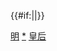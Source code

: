 {{Navbox
|state = {{{state|autocollapse}}}
|name = 明朝皇后
|title = [[明朝|大明]][[明朝皇后及妃嬪列表|皇后]]（附[[南明]]皇后、追尊皇后、皇太后、太皇太后及[[吴周]]皇后）
| style = width:650px; background: orchid;
|image = [[File:孝慈高皇后1.jpg|110px|太祖馬皇后]]<br /><br />[[File:孝贞纯皇后1.jpg|110px|憲宗王皇后]]<br /><br />[[File:孝洁肃皇后陈氏.jpg|110px|世宗陈皇后]]<br /><br />[[File:仁聖皇太后.jpg|110px|穆宗陈皇后]]<br /><br />

|group1 = 大明皇后
|list1 = 
 {{Navbox|child
 |evenodd = swap
 |group1 = [[朱元璋|太祖高皇帝]]
 |list1 = [[孝慈高皇后 (明朝)|孝慈高皇后馬氏]]
 |group2 = [[建文帝|惠宗让皇帝]]
 |list2 = [[孝愍讓皇后|孝愍讓皇后馬氏]]<sup>~*</sup>
 |group3 = [[明成祖|成祖文皇帝]]
 |list3 = [[仁孝文皇后|仁孝文皇后徐氏]]
 |group4 = [[明仁宗|仁宗昭皇帝]]
 |list4 = [[誠孝昭皇后|誠孝昭皇后張氏]]
 |group5 = [[明宣宗|宣宗章皇帝]]
 |list5 = [[胡善祥|恭讓章皇后胡善祥]]<sup>~</sup> - [[孝恭章皇后|孝恭章皇后孫氏]]
 |group6 = [[明英宗|英宗睿皇帝]] 
 |list6 = [[孝莊睿皇后|孝莊睿皇后錢氏]] 
 |group7 = [[景泰帝|代宗景皇帝]]
 |list7 = [[孝淵景皇后|孝渊景皇后汪氏]]<sup>~</sup> - [[杭皇后|肅孝皇后杭氏]]<sup>#</sup>
 |group8 = [[明宪宗|宪宗纯皇帝]]
 |list8 = [[吴皇后 (明宪宗)|皇后吳氏]]<sup>#</sup> - [[孝贞纯皇后|孝貞純皇后王氏]] 
 |group9 = [[明孝宗|孝宗敬皇帝]]
 |list9 = [[孝成敬皇后|孝成敬皇后張氏]]
 |group10 = [[明武宗|武宗毅皇帝]]
 |list10 = [[孝靜毅皇后|孝靜毅皇后夏氏]]
 |group11 = [[明世宗|世宗肃皇帝]]
 |list11 = [[孝潔肅皇后|孝潔肅皇后陳氏]] - [[张七姐|皇后張七姐]]<sup>#</sup> - [[孝烈皇后|孝烈皇后方氏]] 
 |group12 = [[明穆宗|穆宗庄皇帝]]
 |list12 = [[孝安皇后|孝安皇后陳氏]] 
 |group13 = [[明神宗|神宗显皇帝]]
 |list13 = [[孝端顯皇后|孝端顯皇后王喜姐]] 
 |group14 = [[明熹宗|熹宗悊皇帝]]
 |list14 = [[孝哀悊皇后|孝哀悊皇后張氏]]
 |group15 = [[崇禎帝|毅宗烈皇帝]]
 |list15 = [[孝节烈皇后|孝节烈皇后周氏]]
 }}

|group2 = 南明皇后
|list2 = 
 {{Navbox|child
 |evenodd = swap
 |group1 = [[隆武帝|绍宗襄皇帝]]
 |list1 = [[孝毅襄皇后|孝毅襄皇后曾氏]]
 |group2 = [[永历帝|昭宗匡皇帝]]
 |list2 = [[孝剛匡皇后|孝剛匡皇后王氏]]
}}

|group3 = 追封及尊封<br />皇后、皇太后
|list3 = 
 {{Navbox|child
 |evenodd = swap
 |group1 = [[朱百六|德祖玄皇帝]]
 |list1 = [[玄皇后|玄皇后胡氏]]
 |group2 = [[朱四九|懿祖恒皇帝]]
 |list2 = [[恆皇后|恒皇后侯氏]]
 |group3 = [[朱初一|熙祖裕皇帝]]
 |list3 = [[裕皇后|裕皇后王氏]]
 |group4 = [[朱世珍|仁祖淳皇帝]]
 |list4 = [[淳皇后|淳皇后陳氏]]
 |group5 = [[朱标|兴宗康皇帝]]
 |list5 = [[孝康皇后 (明朝)|孝康皇后常氏]]<sup>~*</sup> - [[呂太后 (明興宗)|皇太后呂氏]]<sup>#</sup>
 |group6 = [[明宣宗|宣宗章皇帝]]
 |list6 = [[孝翼皇太后|孝翼皇太后吳氏]]<sup>~*</sup>
 |group7 = [[明英宗|英宗睿皇帝]]
 |list7 = [[孝肅皇后|孝肅皇后周氏]]
 |group8 = [[明宪宗|宪宗纯皇帝]]
 |list8 = [[孝穆纪太后|孝穆皇后紀氏]] - [[孝惠皇后 (明朝)|孝惠皇后邵氏]]
 |group9 = [[明睿宗|睿宗献皇帝]]
 |list9 = [[慈孝獻皇后|慈孝獻皇后蔣氏]]
 |group10 = [[明世宗|世宗肃皇帝]]
 |list10 = [[孝恪皇后|孝恪皇后杜氏]]
 |group11 = [[明穆宗|穆宗庄皇帝]]
 |list11 = [[孝懿莊皇后|孝懿莊皇后李氏]] - [[孝定皇太后|孝定皇太后李氏]] 
 |group12 = [[明神宗|神宗显皇帝]]
 |list12 = [[孝靖皇太后|孝靖皇太后王氏]] - [[孝宁太皇太后|孝寧太皇太后郑氏]]<sup>*</sup> - [[孝敬太皇太后|孝敬太皇太后李氏]]<sup>*</sup>
 |group13 = [[明光宗|光宗贞皇帝]]
 |list13 = [[孝元貞皇后|孝元貞皇后郭氏]] - [[孝和王太后|孝和皇太后王氏]] - [[孝纯皇太后|孝純皇太后劉氏]]
 |group14 = [[朱常洵|恭宗孝皇帝]]
 |list14 = [[孝誠恭皇后|孝誠恭皇后某氏]]<sup>*</sup> - [[恪貞仁壽皇后|仁壽皇太后鄒氏]]<sup>*</sup>
 |group15 = [[弘光帝|安宗简皇帝]]
 |list15 = [[孝哲簡皇后|孝哲簡皇后黃氏]]<sup>*</sup> - [[孝義皇后|孝義皇后李氏]] <sup>*</sup>
 |group16 = [[朱宇温|惠皇帝]]
 |list16 = [[惠皇后 (明朝)|惠皇后趙氏]]<sup>*</sup>
 |group17 = [[朱宙栐|顺皇帝]]
 |list17 = [[順皇后 (明朝)|順皇后周氏]]<sup>*</sup>
 |group18 = [[朱碩熿|端皇帝]]
 |list18 = [[端皇后 (朱碩熿)|端皇后魏氏]]<sup>*</sup>
 |group19 = [[朱器墭|宣皇帝]]
 |list19 = [[張皇后 (朱器墭)|皇后張氏]]<sup>*</sup> - [[宣皇后 (明朝)|宣皇后毛氏]]<sup>*</sup>
 |group20 = [[朱常瀛|礼宗端皇帝]]
 |list20 = [[孝欽端皇后|孝欽端皇后吕氏]]<sup>*</sup> - [[孝正皇太后|孝正皇太后王氏]]<sup>*</sup> - [[昭聖太后|昭聖皇太后馬氏]]<sup>*</sup>
}}

|group4 = 其他皇帝正室
|list4 = 
 {{Navbox|child
 |evenodd = swap 
 |group1 = [[朱慈烺|悼皇帝]]
 |list1 = [[寧妃 (朱慈烺)|太子妃寧氏]]
}}

|group5=吳周皇后
|list5=
{{Navbox|child
|evenodd=swap
|group1=[[吴三桂|太祖高皇帝]]
|list1=[[張皇后 (吳三桂)|皇后張氏]]
|group2=[[吳世璠]]
|list2=[[郭皇后 (吳世璠)|皇后郭氏]]
}}

|group6=其他吳周皇帝正室
|list6=
{{Navbox|child
|evenodd=swap
|group1=[[吳應熊|孝恭皇帝]]
|list1=[[和碩恪純長公主|和碩恪純長公主阿吉格]]
}}

|below = 注：<sup>#</sup>者为生前被废或身后被剥夺皇后资格。<sup>~</sup>者为被废后重新追封。附加<sup>*</sup>者为南明小朝廷追封。
}}<includeonly>{{#if:{{{1|}}}||}}</includeonly><noinclude>

[[Category:中国皇后列表模板|明]]
[[Category:明朝皇后|*]]
[[Category:明朝皇室模板|皇后]]
</noinclude>
